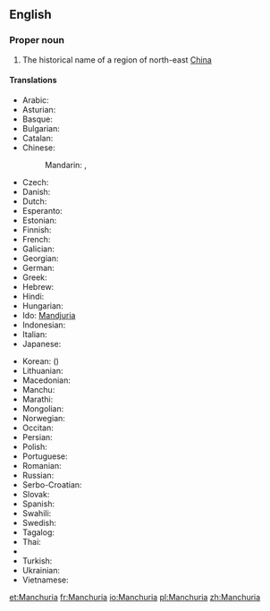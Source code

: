 ==English==

{{wikipedia}}

===Proper noun===
{{en-proper noun}}

# The historical name of a region of north-east [[China]]

====Translations====
{{trans-top|Manchuria}}
* Arabic: {{t-|ar|منشوريا|f|tr=manshuuriya}}
* Asturian: {{t-|ast|Manchuria|f}}
* Basque: {{t-|eu|Mantxuria}}
* Bulgarian: {{t-|bg|Манджурия|f|tr=Mandžurija}}
* Catalan: {{t-|ca|Manxúria|f}}
* Chinese:
*: Mandarin: {{t-|cmn|滿洲|sc=Hani}}, {{t-|cmn|满洲|tr=Mǎnzhōu|sc=Hani}}
* Czech: {{t-|cs|Mandžusko|n}}
* Danish: {{t-|da|Manchuriet}}
* Dutch: {{t-|nl|Mantsjoerije}}
* Esperanto: {{t-|eo|Manĉurio}}
* Estonian: {{t-|et|Mandžuuria}}
* Finnish: {{t-|fi|Mantšuria}}
* French: {{t+|fr|Mandchourie}}
* Galician: {{t-|gl|Manchuria|f}}
* Georgian: {{t-|ka|მანჯურია|tr=mandžuria|sc=Geor}}
* German: {{t-|de|Mandschurei|n}}
* Greek: {{t-|el|Μαντζουρία|f|tr=Mandžuría}}
* Hebrew: {{t-|he|מנצ׳וריה|f|tr=mančuriyah}}
* Hindi: {{t-|hi|मंचूरिया|tr=man̄cūriyā}}
* Hungarian: {{t-|hu|Mandzsúria}}
* Ido: [[Mandjuria]]
* Indonesian: {{t-|id|Manchuria}}
* Italian: {{t-|it|Manciuria|f}}
* Japanese: {{t-|ja|満州|tr=まんしゅう, Manshū}}
{{trans-mid}}
* Korean: {{t+|ko|만주|tr=Manju|sc=Hang}} ({{t+|ko|滿洲|sc=Hani}})
* Lithuanian: {{t-|lt|Mandžiūrija}}
* Macedonian: {{t-|mk|Манџурија|f|tr=Mandžúrija}}
* Manchu: {{tø|mnc|ᠮᠠᠨᠵᡠ|tr=manju|sc=Mong}}
* Marathi: {{t-|mr|मांचुरिया|sc=Deva}}
* Mongolian: {{t-|mn|Манж|tr=Manž|sc=Cyrl}}
* Norwegian: {{t-|no|Mandsjuria}}
* Occitan: {{t-|oc|Manchoria|f}}
* Persian: {{t+|fa|منچوری|tr=mančûri}}
* Polish: {{t-|pl|Mandżuria|f}}
* Portuguese: {{t+|pt|Manchúria|f}}
* Romanian: {{t-|ro|Manciuria|f}}
* Russian: {{t-|ru|Маньчжурия|f|tr=Man’čžúrija}}
* Serbo-Croatian: {{t-|sh|Mandžurija|f}}
* Slovak: {{t-|sk|Mandžusko|n}}
* Spanish: {{t-|es|Manchuria|f}}
* Swahili: {{t-|sw|Manchuria}}
* Swedish: {{t+|sv|Manchuriet}}
* Tagalog: {{t-|tl|Manchuria}}
* Thai: {{t-|th|แมนจูเรีย|tr=maenjooria}}
* {{trreq|bo}}
* Turkish: {{t-|tr|Kuzeydoğu Çin}}
* Ukrainian: {{t-|uk|Маньчжурія|f}}
* Vietnamese: {{t-|vi|Mãn Châu}}
{{trans-bottom}}

[[et:Manchuria]]
[[fr:Manchuria]]
[[io:Manchuria]]
[[pl:Manchuria]]
[[zh:Manchuria]]